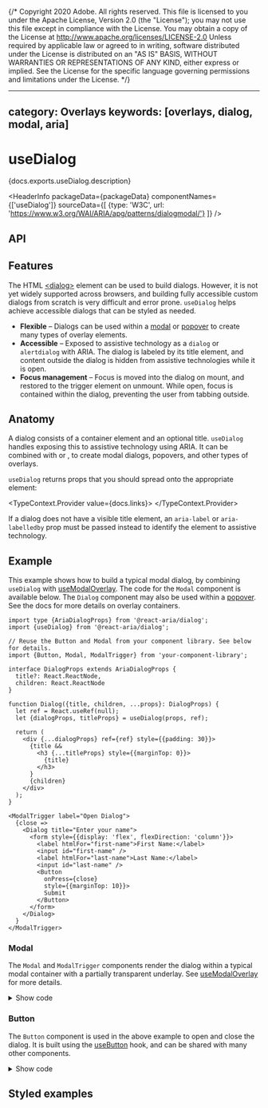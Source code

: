 {/* Copyright 2020 Adobe. All rights reserved.
This file is licensed to you under the Apache License, Version 2.0 (the "License");
you may not use this file except in compliance with the License. You may obtain a copy
of the License at http://www.apache.org/licenses/LICENSE-2.0
Unless required by applicable law or agreed to in writing, software distributed under
the License is distributed on an "AS IS" BASIS, WITHOUT WARRANTIES OR REPRESENTATIONS
OF ANY KIND, either express or implied. See the License for the specific language
governing permissions and limitations under the License. */}



---
category: Overlays
keywords: [overlays, dialog, modal, aria]
---

# useDialog

<PageDescription>{docs.exports.useDialog.description}</PageDescription>

<HeaderInfo
  packageData={packageData}
  componentNames={['useDialog']}
  sourceData={[
    {type: 'W3C', url: 'https://www.w3.org/WAI/ARIA/apg/patterns/dialogmodal/'}
  ]} />

## API

<FunctionAPI function={docs.exports.useDialog} links={docs.links} />

## Features

The HTML [&lt;dialog&gt;](https://developer.mozilla.org/en-US/docs/Web/HTML/Element/dialog) element
can be used to build dialogs. However, it is not yet widely supported across browsers, and
building fully accessible custom dialogs from scratch is very difficult and error prone.
`useDialog` helps achieve accessible dialogs that can be styled as needed.

* **Flexible** – Dialogs can be used within a [modal](useModalOverlay.html) or [popover](usePopover.html) to create many types of overlay elements.
* **Accessible** – Exposed to assistive technology as a `dialog` or `alertdialog` with ARIA. The dialog is labeled by its title element, and content outside the dialog is hidden from assistive technologies while it is open.
* **Focus management** – Focus is moved into the dialog on mount, and restored to the trigger element on unmount. While open, focus is contained within the dialog, preventing the user from tabbing outside.

## Anatomy

<Anatomy />

A dialog consists of a container element and an optional title. `useDialog` handles
exposing this to assistive technology using ARIA. It can be combined
with <TypeLink links={overlaysDocs.links} type={overlaysDocs.exports.useModalOverlay} /> or <TypeLink links={overlaysDocs.links} type={overlaysDocs.exports.usePopover} />,
to create modal dialogs, popovers, and other types of overlays.

`useDialog` returns props that you should spread onto the appropriate element:

<TypeContext.Provider value={docs.links}>
  <InterfaceType properties={docs.links[docs.exports.useDialog.return.id].properties} />
</TypeContext.Provider>

If a dialog does not have a visible title element, an `aria-label` or `aria-labelledby`
prop must be passed instead to identify the element to assistive technology.

## Example

This example shows how to build a typical modal dialog, by combining `useDialog` with [useModalOverlay](useModalOverlay.html). The code for the `Modal` component is available below. The `Dialog` component may also be used within a [popover](usePopover.html). See the docs for more details on overlay containers.

```tsx example
import type {AriaDialogProps} from '@react-aria/dialog';
import {useDialog} from '@react-aria/dialog';

// Reuse the Button and Modal from your component library. See below for details.
import {Button, Modal, ModalTrigger} from 'your-component-library';

interface DialogProps extends AriaDialogProps {
  title?: React.ReactNode,
  children: React.ReactNode
}

function Dialog({title, children, ...props}: DialogProps) {
  let ref = React.useRef(null);
  let {dialogProps, titleProps} = useDialog(props, ref);

  return (
    <div {...dialogProps} ref={ref} style={{padding: 30}}>
      {title &&
        <h3 {...titleProps} style={{marginTop: 0}}>
          {title}
        </h3>
      }
      {children}
    </div>
  );
}

<ModalTrigger label="Open Dialog">
  {close =>
    <Dialog title="Enter your name">
      <form style={{display: 'flex', flexDirection: 'column'}}>
        <label htmlFor="first-name">First Name:</label>
        <input id="first-name" />
        <label htmlFor="last-name">Last Name:</label>
        <input id="last-name" />
        <Button
          onPress={close}
          style={{marginTop: 10}}>
          Submit
        </Button>
      </form>
    </Dialog>
  }
</ModalTrigger>
```

### Modal

The `Modal` and `ModalTrigger` components render the dialog within a typical modal container with a partially transparent underlay. See [useModalOverlay](useModalOverlay.html) for more details.

<details>
  <summary style={{fontWeight: 'bold'}}><ChevronRight size="S" /> Show code</summary>

```tsx example export=true render=false
import {useOverlayTriggerState} from '@react-stately/overlays';
import {Overlay, useModalOverlay, useOverlayTrigger} from '@react-aria/overlays';

function Modal({state, children, ...props}) {
  let ref = React.useRef(null);
  let {modalProps, underlayProps} = useModalOverlay(props, state, ref);

  return (
    <Overlay>
      <div
        style={{
          position: 'fixed',
          zIndex: 100,
          top: 0,
          left: 0,
          bottom: 0,
          right: 0,
          background: 'rgba(0, 0, 0, 0.5)',
          display: 'flex',
          alignItems: 'center',
          justifyContent: 'center'
        }}
        {...underlayProps}>
        <div
          {...modalProps}
          ref={ref}
          style={{
            background: 'var(--page-background)',
            border: '1px solid gray'
          }}>
          {children}
        </div>
      </div>
    </Overlay>
  );
}

function ModalTrigger({label, children, ...props}) {
  let state = useOverlayTriggerState(props);
  let {triggerProps, overlayProps} = useOverlayTrigger({type: 'dialog'}, state);

  return <>
    <Button {...triggerProps}>{label}</Button>
    {state.isOpen &&
      <Modal state={state}>
        {React.cloneElement(children(state.close), overlayProps)}
      </Modal>
    }
  </>;
}
```

</details>

### Button

The `Button` component is used in the above example to open and close the dialog. It is built using the [useButton](useButton.html) hook, and can be shared with many other components.

<details>
  <summary style={{fontWeight: 'bold'}}><ChevronRight size="S" /> Show code</summary>

```tsx example export=true render=false
import {useButton} from '@react-aria/button';

function Button(props) {
  let ref = React.useRef(null);
  let {buttonProps} = useButton(props, ref);
  return <button {...buttonProps} ref={ref} style={props.style}>{props.children}</button>;
}
```

</details>

## Styled examples

<ExampleCard
  url="https://codesandbox.io/s/delicate-hill-j4p5vs?file=/src/AlertDialog.tsx"
  preview={tailwindPreview}
  title="Tailwind CSS"
  description="An animated alert dialog using Tailwind and react-transition-group." />
